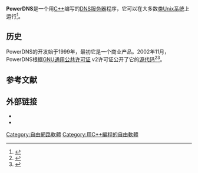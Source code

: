 {{Infobox software
| title = PowerDNS Server
| logo = 
| screenshot = 
| caption = 
| author = PowerDNS.COM BV
| developer = PowerDNS社區、Bert Hubert
| released = 
| latest release version = 4.4.1
| latest release date = {{release date|2021|02|08}}<ref>{{cite web|title=Changelogs for Authoritative Server 4.4.x|url=https://doc.powerdns.com/authoritative/changelog/4.4.html#change-4.4.1|accessdate=8 February 2021|archive-date=2021-01-27|archive-url=https://web.archive.org/web/20210127012847/https://doc.powerdns.com/authoritative/changelog/4.4.html#change-4.4.1}}</ref>
| latest preview version = 
| latest preview date = 
| programming language = [[C++|C++]]
| operating system = [[类Unix系统|类Unix系统]]
| platform = 
| genre = [[域名系统|域名系统]]服務器
| license = [[GNU通用公共许可证|GNU通用公共许可证]] v2
| website = <!-- Leave empty for Wikidata. -->
}}{{Infobox software
| title = PowerDNS Recursor
| logo = 
| screenshot = 
| caption = 
| author = PowerDNS.COM BV
| developer = PowerDNS社區、Bert Hubert
| released = 
| latest release version = 4.4.2
| latest release date = {{release date|2020|12|14}}<ref>{{cite web|title=Changelogs for Recursor 4.4.x|url=https://doc.powerdns.com/recursor/changelog/4.4.html#change-4.4.2|date=2020-12-14|accessdate=2020-12-14|archive-date=2021-05-12|archive-url=https://web.archive.org/web/20210512210405/https://doc.powerdns.com/recursor/changelog/4.4.html#change-4.4.2}}</ref>
| latest preview version = 
| latest preview date = 
| programming language = [[C++|C++]]
| operating system = [[类Unix系统|类Unix系统]]
| platform = 
| genre = [[域名系统|域名系统]]服務器
| license = [[GNU通用公共许可证|GNU通用公共许可证]] v2
| website = <!-- Leave empty for Wikidata. -->
}}'''PowerDNS'''是一个用[[C++|C++]]编写的[[名称服务器|DNS服务器]]程序，它可以在大多数[[类Unix系统|类Unix系统]]上运行<ref name="Jeannerot, Azylis Net, 2016">{{Cite web|title={{sic|POWERDNS|nolink=y}}|url=http://technique.azylis.net/powerdns/|accessdate=27 July 2019|author=Jeannerot|date=21 October 2016|first=Christophe|work=Azylis dot net|language=fr|archiveurl=https://web.archive.org/web/20190727161551/http://technique.azylis.net/powerdns/|archivedate=27 July 2019|quote=Nous allons utiliser POWERDNS avec un stockage des tables DNS dans une base de données MARIADB.}}</ref>。

== 历史 ==
PowerDNS的开发始于1999年，最初它是一个商业产品。2002年11月，PowerDNS根据[[GNU通用公共许可证|GNU通用公共许可证]] v2许可证公开了它的[[源代码|源代码]]<ref>{{Cite book|last=Mens|first=Jan-Piet|title=Alternative DNS Servers: Choice and Deployment, and Optional SQL/LDAP Back-Ends (Paperback)|publisher=UIT Cambridge Ltd.|year=2008|pages=114|isbn=978-0-9544529-9-5}}</ref><ref>{{Cite web|title=About|url=https://www.powerdns.com/about.html|accessdate=24 January 2019|date=n.d.|work=PowerDNS|publisher=PowerDNS.COM BV|quote="PowerDNS was launched in 1999"; "Originally closed source"; "In 2002, all PowerDNS software was released as open source"|archive-date=2013-03-24|archive-url=https://web.archive.org/web/20130324232449/https://www.powerdns.com/about.html}}</ref>。

==参考文献==
{{reflist}}

== 外部链接 ==

* {{Official website}}
* {{GitHub|PowerDNS/pdns}}

[[Category:自由網路軟體|Category:自由網路軟體]]
[[Category:用C++編程的自由軟體|Category:用C++編程的自由軟體]]
